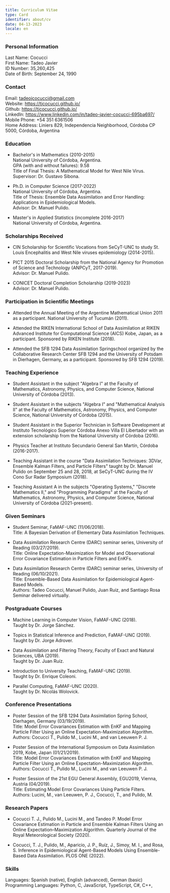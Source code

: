 ```yaml
---
title: Curriculum Vitae
type: Card
identifier: about/cv
date: 04-13-2023
locale: en
---
```


### Personal Information

Last Name: Cocucci  
First Name: Tadeo Javier  
ID Number: 35,260,425  
Date of Birth: September 24, 1990

### Contact

Email: tadeojcocucci@gmail.com  
Website: https://tjcocucci.github.io/  
Github: https://tjcocucci.github.io/  
LinkedIn: https://www.linkedin.com/in/tadeo-javier-cocucci-695ba697/  
Mobile Phone: +54 351 6361506  
Home Address: Liniers 829, Independencia Neighborhood, Córdoba CP 5000, Córdoba, Argentina

### Education

- Bachelor's in Mathematics (2010-2015)  
  National University of Córdoba, Argentina.  
  GPA (with and without failures): 9.58  
  Title of Final Thesis: A Mathematical Model for West Nile Virus.  
  Supervisor: Dr. Gustavo Sibona.

- Ph.D. in Computer Science (2017-2022)  
  National University of Córdoba, Argentina.  
  Title of Thesis: Ensemble Data Assimilation and Error Handling: Applications in Epidemiological Models.  
  Advisor: Dr. Manuel Pulido.

- Master's in Applied Statistics (incomplete 2016-2017)  
  National University of Córdoba, Argentina.

### Scholarships Received

- CIN Scholarship for Scientific Vocations from SeCyT-UNC to study St. Louis Encephalitis and West Nile viruses epidemiology (2014-2015).

- PICT 2015 Doctoral Scholarship from the National Agency for Promotion of Science and Technology (ANPCyT, 2017-2019).  
  Advisor: Dr. Manuel Pulido.

- CONICET Doctoral Completion Scholarship (2019-2023)  
  Advisor: Dr. Manuel Pulido.

### Participation in Scientific Meetings

- Attended the Annual Meeting of the Argentine Mathematical Union 2011 as a participant. National University of Tucumán (2011).

- Attended the RIKEN International School of Data Assimilation at RIKEN Advanced Institute for Computational Science (AICS) Kobe, Japan, as a participant. Sponsored by RIKEN Institute (2018).

- Attended the SFB 1294 Data Assimilation Springschool organized by the Collaborative Research Center SFB 1294 and the University of Potsdam in Dierhagen, Germany, as a participant. Sponsored by SFB 1294 (2019).

### Teaching Experience

- Student Assistant in the subject "Algebra I" at the Faculty of Mathematics, Astronomy, Physics, and Computer Science, National University of Córdoba (2013).

- Student Assistant in the subjects "Algebra I" and "Mathematical Analysis II" at the Faculty of Mathematics, Astronomy, Physics, and Computer Science, National University of Córdoba (2015).

- Student Assistant in the Superior Technician in Software Development at Instituto Tecnológico Superior Córdoba Anexo Villa El Libertador with an extension scholarship from the National University of Córdoba (2016).

- Physics Teacher at Instituto Secundario General San Martín, Córdoba (2016-2017).

- Teaching Assistant in the course "Data Assimilation Techniques: 3DVar, Ensemble Kalman Filters, and Particle Filters" taught by Dr. Manuel Pulido on September 25 and 28, 2018, at SeCyT-UNC during the IV Cono Sur Radar Symposium (2018).

- Teaching Assistant A in the subjects "Operating Systems," "Discrete Mathematics II," and "Programming Paradigms" at the Faculty of Mathematics, Astronomy, Physics, and Computer Science, National University of Córdoba (2021-present).

### Given Seminars

- Student Seminar, FaMAF-UNC (11/06/2018).  
  Title: A Bayesian Derivation of Elementary Data Assimilation Techniques.

- Data Assimilation Research Centre (DARC) seminar series,
  University of Reading (03/27/2019).  
  Title: Online Expectation-Maximization for Model and Observational Error Covariance Estimation in Particle Filters and EnKFs.

- Data Assimilation Research Centre (DARC) seminar series,
  University of Reading (06/10/2021).  
  Title: Ensemble-Based Data Assimilation for Epidemiological Agent-Based Models.  
  Authors: Tadeo Cocucci, Manuel Pulido, Juan Ruiz, and Santiago Rosa  
  Seminar delivered virtually.

### Postgraduate Courses

- Machine Learning in Computer Vision, FaMAF-UNC (2018).  
  Taught by Dr. Jorge Sánchez.

- Topics in Statistical Inference and Prediction, FaMAF-UNC (2019).
  Taught by Dr. Jorge Adrover.

- Data Assimilation and Filtering Theory, Faculty of Exact and Natural Sciences, UBA (2019).  
  Taught by Dr. Juan Ruíz.

- Introduction to University Teaching, FaMAF-UNC (2019).  
  Taught by Dr. Enrique Coleoni.

- Parallel Computing, FaMAF-UNC (2020).  
  Taught by Dr. Nicolás Wolovick.

### Conference Presentations

- Poster Session of the SFB 1294 Data Assimilation Spring School, Dierhagen, Germany (03/19/2019).  
  Title: Model Error Covariances Estimation with EnKF and Mapping Particle Filter Using an Online Expectation-Maximization Algorithm.  
  Authors: Cocucci T., Pulido M., Lucini M., and van Leeuwen P. J.

- Poster Session of the International Symposium on Data Assimilation 2019, Kobe, Japan (01/21/2019).  
  Title: Model Error Covariances Estimation with EnKF and Mapping Particle Filter Using an Online Expectation-Maximization Algorithm.  
  Authors: Cocucci T., Pulido M., Lucini M., and van Leeuwen P. J.

- Poster Session of the 21st EGU General Assembly, EGU2019, Vienna, Austria (04/2019).  
  Title: Estimating Model Error Covariances Using Particle Filters.  
  Authors: Lucini, M., van Leeuwen, P. J., Cocucci, T., and Pulido, M.

### Research Papers

- Cocucci T. J., Pulido M., Lucini M., and Tandeo P. Model Error Covariance Estimation in Particle and Ensemble Kalman Filters Using an Online Expectation–Maximization Algorithm.
  Quarterly Journal of the Royal Meteorological Society (2020).

- Cocucci, T. J., Pulido, M., Aparicio, J. P., Ruíz, J., Simoy, M. I., and Rosa, S. Inference in Epidemiological Agent-Based Models Using Ensemble-Based Data Assimilation.
  PLOS ONE (2022).

### Skills

Languages: Spanish (native), English (advanced), German (basic)  
Programming Languages: Python, C, JavaScript, TypeScript, C#, C++,